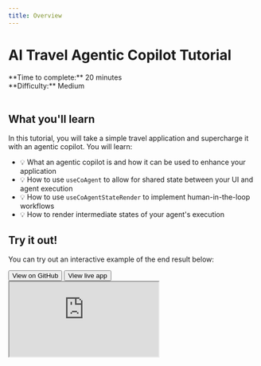 ```yaml
---
title: Overview
---
```


# AI Travel Agentic Copilot Tutorial

<div>
  <div>**Time to complete:** 20 minutes</div>
  <div>**Difficulty:** Medium</div>
</div>

<YouTubeVideo videoId="bXWxu6nkTvI" defaultPlaybackRate={1.25} />

<br />

## What you'll learn

In this tutorial, you will take a simple travel application and supercharge it with an agentic copilot. You will learn:

- 💡 What an agentic copilot is and how it can be used to enhance your application
- 💡 How to use `useCoAgent` to allow for shared state between your UI and agent execution
- 💡 How to use `useCoAgentStateRender` to implement human-in-the-loop workflows
- 💡 How to render intermediate states of your agent's execution

## Try it out!

You can try out an interactive example of the end result below:

<div className="flex flex-row gap-2">
  <Button size="lg" asChild className="flex gap-2 items-center">
    <Link href="https://github.com/CopilotKit/CopilotKit/tree/main/examples/coagents-travel?ref=travel-tutorial" className="no-underline" target="_blank">
      <FaGithub className="w-6 h-6 mr-2" />
      <span>View on GitHub</span>
    </Link>
  </Button>

  <Button size="lg" asChild className="flex gap-2 items-center">
    <Link href="https://examples-coagents-ai-travel-app.vercel.app/" className="no-underline" target="_blank">
      <PiMonitor className="w-6 h-6 mr-2" />
      <span>View live app</span>
    </Link>
  </Button>
</div>

<iframe src="https://examples-coagents-ai-travel-app.vercel.app/" className="w-full h-[800px] mt-4 rounded-lg border shadow-xl" />

In the next step, we'll checkout the repo, install dependencies, and start the project locally.